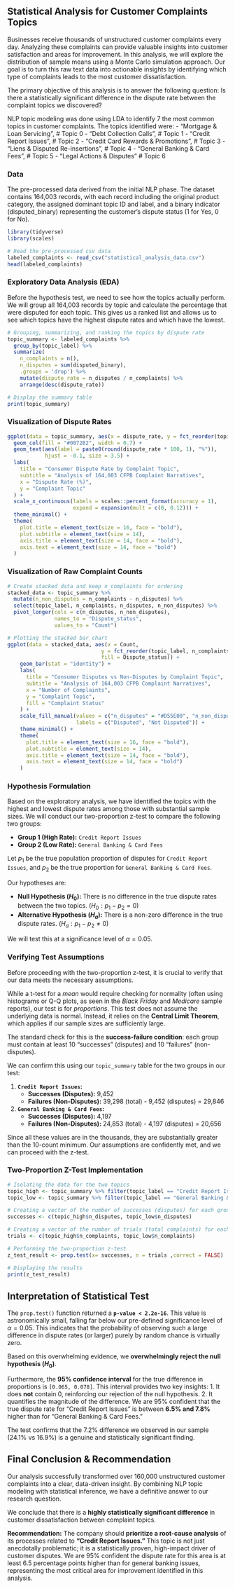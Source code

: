 ## Statistical Analysis for Customer Complaints Topics
Businesses receive thousands of unstructured customer complaints every day. Analyzing these complaints can provide valuable insights into customer satisfaction and areas for improvement. In this analysis, we will explore the distribution of sample means using a Monte Carlo simulation approach. Our goal is to turn this raw text data into actionable insights by identifying which type of complaints leads to the most customer dissatisfaction.  

The primary objective of this analysis is to answer the following question:
Is there a statistically significant difference in the dispute rate between the complaint topics we discovered?

NLP topic modeling was done using LDA to identify 7 the most common topics in customer complaints. The topics identified were:
 - "Mortgage & Loan Servicing",        # Topic 0
 - "Debt Collection Calls",            # Topic 1
 - "Credit Report Issues",             # Topic 2
 - "Credit Card Rewards & Promotions", # Topic 3
 - "Liens & Disputed Re-insertions",   # Topic 4
 - "General Banking & Card Fees",      # Topic 5
 - "Legal Actions & Disputes"          # Topic 6

### Data
The pre-processed data derived from the initial NLP phase. The dataset contains 164,003 records, with each record including the original product category, the assigned dominant topic ID and label, and a binary indicator (disputed_binary) representing the customer's dispute status (1 for Yes, 0 for No).

```r
library(tidyverse)
library(scales)

# Read the pre-processed csv data
labeled_complaints <- read_csv("statistical_analysis_data.csv")
head(labeled_complaints)
```

### Exploratory Data Analysis (EDA)
Before the hypothesis test, we need to see how the topics actually perform. We will group all 164,003 records by topic and calculate the percentage that were disputed for each topic. This gives us a ranked list and allows us to see which topics have the highest dispute rates and which have the lowest.

```r
# Grouping, summarizing, and ranking the topics by dispute rate
topic_summary <- labeled_complaints %>%
  group_by(topic_label) %>%
  summarize(
    n_complaints = n(),
    n_disputes = sum(disputed_binary),
    .groups = 'drop') %>%
    mutate(dispute_rate = n_disputes / n_complaints) %>%
    arrange(desc(dispute_rate))

# Display the summary table
print(topic_summary)
```
### Visualization of Dispute Rates

```r
ggplot(data = topic_summary, aes(x = dispute_rate, y = fct_reorder(topic_label, dispute_rate))) +
  geom_col(fill = "#0072B2", width = 0.7) +
  geom_text(aes(label = paste0(round(dispute_rate * 100, 1), "%")), 
            hjust = -0.1, size = 3.5) +
  labs(
    title = "Consumer Dispute Rate by Complaint Topic",
    subtitle = "Analysis of 164,003 CFPB Complaint Narratives",
    x = "Dispute Rate (%)",
    y = "Complaint Topic"
  ) +
  scale_x_continuous(labels = scales::percent_format(accuracy = 1), 
                     expand = expansion(mult = c(0, 0.12))) +
  theme_minimal() +
  theme(
    plot.title = element_text(size = 16, face = "bold"),
    plot.subtitle = element_text(size = 14),
    axis.title = element_text(size = 14, face = "bold"),
    axis.text = element_text(size = 14, face = "bold")
  )
```

### Visualization of Raw Complaint Counts

```r
# Create stacked data and keep n_complaints for ordering
stacked_data <- topic_summary %>% 
  mutate(n_non_disputes = n_complaints - n_disputes) %>%
  select(topic_label, n_complaints, n_disputes, n_non_disputes) %>%
  pivot_longer(cols = c(n_disputes, n_non_disputes), 
               names_to = "Dispute_status", 
               values_to = "Count")

# Plotting the stacked bar chart
ggplot(data = stacked_data, aes(x = Count, 
                              y = fct_reorder(topic_label, n_complaints), 
                              fill = Dispute_status)) +
    geom_bar(stat = "identity") +
    labs(
      title = "Consumer Disputes vs Non-Disputes by Complaint Topic",
      subtitle = "Analysis of 164,003 CFPB Complaint Narratives",
      x = "Number of Complaints",
      y = "Complaint Topic",
      fill = "Complaint Status"
    ) +
    scale_fill_manual(values = c("n_disputes" = "#D55E00", "n_non_disputes" = "#009E73"),
                      labels = c("Disputed", "Not Disputed")) +
    theme_minimal() +
    theme(
      plot.title = element_text(size = 16, face = "bold"),
      plot.subtitle = element_text(size = 14),
      axis.title = element_text(size = 14, face = "bold"),
      axis.text = element_text(size = 14, face = "bold")
    )
```

### Hypothesis Formulation

Based on the exploratory analysis, we have identified the topics with the highest and lowest dispute rates among those with substantial sample sizes. We will conduct our two-proportion z-test to compare the following two groups:

* **Group 1 (High Rate):** `Credit Report Issues`
* **Group 2 (Low Rate):** `General Banking & Card Fees`

Let $p_1$ be the true population proportion of disputes for `Credit Report Issues`, and $p_2$ be the true proportion for `General Banking & Card Fees`.

Our hypotheses are:

* **Null Hypothesis ($H_0$):** There is no difference in the true dispute rates between the two topics. ($H_0: p_1 - p_2 = 0$)
* **Alternative Hypothesis ($H_a$):** There is a non-zero difference in the true dispute rates. ($H_a: p_1 - p_2 \neq 0$)

We will test this at a significance level of $\alpha = 0.05$.

### Verifying Test Assumptions

Before proceeding with the two-proportion z-test, it is crucial to verify that our data meets the necessary assumptions.

While a t-test for a *mean* would require checking for normality (often using histograms or Q-Q plots, as seen in the *Black Friday* and *Medicare* sample reports), our test is for *proportions*. This test does not assume the underlying data is normal. Instead, it relies on the **Central Limit Theorem**, which applies if our sample sizes are sufficiently large.

The standard check for this is the **success-failure condition**: each group must contain at least 10 "successes" (disputes) and 10 "failures" (non-disputes).

We can confirm this using our `topic_summary` table for the two groups in our test:

1.  **`Credit Report Issues`:**
    * **Successes (Disputes):** 9,452
    * **Failures (Non-Disputes):** 39,298 (total) - 9,452 (disputes) = 29,846

2.  **`General Banking & Card Fees`:**
    * **Successes (Disputes):** 4,197
    * **Failures (Non-Disputes):** 24,853 (total) - 4,197 (disputes) = 20,656

Since all these values are in the thousands, they are substantially greater than the 10-count minimum. Our assumptions are confidently met, and we can proceed with the z-test.

### Two-Proportion Z-Test Implementation

```r

# Isolating the data for the two topics 
topic_high <- topic_summary %>% filter(topic_label == "Credit Report Issues")
topic_low <- topic_summary %>% filter(topic_label == "General Banking & Card Fees")

# Creating a vector of the number of successes (disputes) for each group
successes <- c(topic_high$n_disputes, topic_low$n_disputes)

# Creating a vector of the number of trials (total complaints) for each group
trials <- c(topic_high$n_complaints, topic_low$n_complaints)

# Performing the two-proportion z-test
z_test_result <- prop.test(x= successes, n = trials ,correct = FALSE)

# Displaying the results
print(z_test_result)
```

## Interpretation of Statistical Test

The `prop.test()` function returned a **`p-value < 2.2e-16`**. This value is astronomically small, falling far below our pre-defined significance level of $\alpha = 0.05$. This indicates that the probability of observing such a large difference in dispute rates (or larger) purely by random chance is virtually zero.

Based on this overwhelming evidence, we **overwhelmingly reject the null hypothesis ($H_0$)**.

Furthermore, the **95% confidence interval** for the true difference in proportions is `[0.065, 0.078]`. This interval provides two key insights:
1.  It does **not** contain 0, reinforcing our rejection of the null hypothesis.
2.  It quantifies the magnitude of the difference. We are 95% confident that the true dispute rate for "Credit Report Issues" is between **6.5% and 7.8%** higher than for "General Banking & Card Fees."

The test confirms that the 7.2% difference we observed in our sample (24.1% vs 16.9%) is a genuine and statistically significant finding.

## Final Conclusion & Recommendation

Our analysis successfully transformed over 160,000 unstructured customer complaints into a clear, data-driven insight. By combining NLP topic modeling with statistical inference, we have a definitive answer to our research question.

We conclude that there is a **highly statistically significant difference** in customer dissatisfaction between complaint topics.

**Recommendation:** The company should **prioritize a root-cause analysis** of its processes related to **"Credit Report Issues."** This topic is not just anecdotally problematic; it is a statistically proven, high-impact driver of customer disputes. We are 95% confident the dispute rate for this area is at least 6.5 percentage points higher than for general banking issues, representing the most critical area for improvement identified in this analysis.